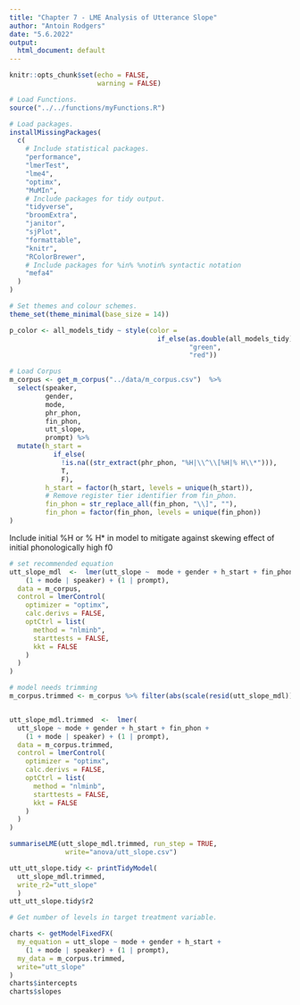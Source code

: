 ```yaml
---
title: "Chapter 7 - LME Analysis of Utterance Slope"
author: "Antoin Rodgers"
date: "5.6.2022"
output:
  html_document: default
---
```


```r
knitr::opts_chunk$set(echo = FALSE,
                      warning = FALSE)

# Load Functions.
source("../../functions/myFunctions.R")
```


```r
# Load packages.
installMissingPackages(
  c(
    # Include statistical packages.
    "performance",
    "lmerTest",
    "lme4",
    "optimx",
    "MuMIn",
    # Include packages for tidy output.
    "tidyverse",
    "broomExtra",
    "janitor",
    "sjPlot",
    "formattable",
    "knitr",
    "RColorBrewer",
    # Include packages for %in% %notin% syntactic notation
    "mefa4"
  )
)

# Set themes and colour schemes.
theme_set(theme_minimal(base_size = 14))

p_color <- all_models_tidy ~ style(color =
                                     if_else(as.double(all_models_tidy) < 0.05,
                                             "green",
                                             "red"))
```


```r
# Load Corpus
m_corpus <- get_m_corpus("../data/m_corpus.csv")  %>%
  select(speaker,
         gender,
         mode,
         phr_phon,
         fin_phon,
         utt_slope,
         prompt) %>%
  mutate(h_start =
           if_else(
             !is.na((str_extract(phr_phon, "%H|\\^\\[%H|% H\\*"))),
             T,
             F),
         h_start = factor(h_start, levels = unique(h_start)),
         # Remove register tier identifier from fin_phon.
         fin_phon = str_replace_all(fin_phon, "\\]", ""),
         fin_phon = factor(fin_phon, levels = unique(fin_phon))
)

```

Include initial %H or % H* in model to mitigate against skewing effect of initial phonologically high f0
```r
# set recommended equation
utt_slope_mdl  <-  lmer(utt_slope ~  mode + gender + h_start + fin_phon + 
    (1 + mode | speaker) + (1 | prompt),
  data = m_corpus,
  control = lmerControl(
    optimizer = "optimx",
    calc.derivs = FALSE,
    optCtrl = list(
      method = "nlminb",
      starttests = FALSE,
      kkt = FALSE
    )
  )
)

# model needs trimming
m_corpus.trimmed <- m_corpus %>% filter(abs(scale(resid(utt_slope_mdl))) <= 2.5)


utt_slope_mdl.trimmed  <-  lmer(
  utt_slope ~ mode + gender + h_start + fin_phon +
    (1 + mode | speaker) + (1 | prompt),
  data = m_corpus.trimmed,
  control = lmerControl(
    optimizer = "optimx",
    calc.derivs = FALSE,
    optCtrl = list(
      method = "nlminb",
      starttests = FALSE,
      kkt = FALSE
    )
  )
)

summariseLME(utt_slope_mdl.trimmed, run_step = TRUE,
              write="anova/utt_slope.csv")
```

```r
utt_utt_slope.tidy <- printTidyModel(
  utt_slope_mdl.trimmed,
  write_r2="utt_slope"
  )
utt_utt_slope.tidy$r2
```

```r
# Get number of levels in target treatment variable.

charts <- getModelFixedFX(
  my_equation = utt_slope ~ mode + gender + h_start +
    (1 + mode | speaker) + (1 | prompt),
  my_data = m_corpus.trimmed,
  write="utt_slope"
)
charts$intercepts
charts$slopes

```
